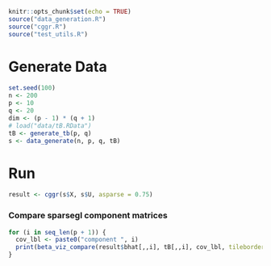 ```r
knitr::opts_chunk$set(echo = TRUE)
source("data_generation.R")
source("cggr.R")
source("test_utils.R")
```

# Generate Data
```r
set.seed(100)
n <- 200
p <- 10
q <- 20
dim <- (p - 1) * (q + 1)
# load("data/tB.RData")
tB <- generate_tb(p, q)
s <- data_generate(n, p, q, tB)
```

# Run
```r
result <- cggr(s$X, s$U, asparse = 0.75)
```

### Compare sparsegl component matrices
```r
for (i in seq_len(p + 1)) {
  cov_lbl <- paste0("component ", i)
  print(beta_viz_compare(result$bhat[,,i], tB[,,i], cov_lbl, tileborder = T))
}
```
